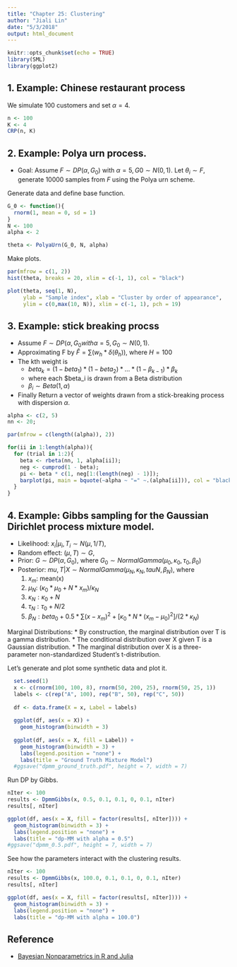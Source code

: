 ```yaml
---
title: "Chapter 25: Clustering"
author: "Jiali Lin"
date: "5/3/2018"
output: html_document
---
```


```r
knitr::opts_chunk$set(echo = TRUE)
library(SML)
library(ggplot2)
```

## 1. Example: Chinese restaurant process

We simulate 100 customers and set $\alpha = 4$.

```r
n <- 100
K <- 4
CRP(n, K)
```

## 2. Example: Polya urn process.

* Goal: Assume $F \sim DP(\alpha, G_0)$ with $\alpha = 5, G0 \sim N (0, 1)$. Let $\theta_i \sim F$, generate 10000 samples from $F$ using the Polya urn scheme.

Generate data and define base function.

```r
G_0 <- function(){
  rnorm(1, mean = 0, sd = 1)
}
N <- 100
alpha <- 2

theta <- PolyaUrn(G_0, N, alpha)
```

Make plots.

```r
par(mfrow = c(1, 2))
hist(theta, breaks = 20, xlim = c(-1, 1), col = "black")

plot(theta, seq(1, N),
     ylab = "Sample index", xlab = "Cluster by order of appearance",
     ylim = c(0,max(10, N)), xlim = c(-1, 1), pch = 19)
```

## 3. Example: stick breaking procss
* Assume $F \sim  DP(\alpha, G_0 with \alpha = 5, G_0 \sim N (0, 1)$. 
* Approximating F by $\hat{F} = \sum (w_h * \delta(\theta_h))$, where $H = 100$
* The kth weight is
    * $beta_k = (1 - beta_1) * (1 - beta_2) * ... * (1 - \beta_{k-1}) * \beta_k$
    * where each $beta_i is drawn from a Beta distribution
    * $\beta_i \sim Beta(1, \alpha)$
* Finally Return a vector of weights drawn from a stick-breaking process with dispersion $\alpha$.

```r
alpha <- c(2, 5)
nn <- 20;

par(mfrow = c(length((alpha)), 2)) 

for(ii in 1:length(alpha)){
  for (trial in 1:2){
    beta <- rbeta(nn, 1, alpha[ii]);
    neg <- cumprod(1 - beta);
    pi <- beta * c(1, neg[1:(length(neg) - 1)]);
    barplot(pi, main = bquote(~alpha ~ "=" ~.(alpha[ii])), col = "black")
  }
}
```

## 4. Example: Gibbs sampling for the Gaussian Dirichlet process mixture model.

* Likelihood: $x_i|\mu_i,T_i \sim N(\mu, 1/T)$,
* Random effect: $(\mu, T) \sim G$,
* Prior: $G \sim DP(\alpha, G_0)$, where $G_0 \sim NormalGamma(\mu_0, \kappa_0, \tau_0, \beta_0)$
* Posterior: $mu, T|X \sim NormalGamma(\mu_N, \kappa_N, tauN, \beta_N)$, where
    1. $x_m$: mean(x)
    2. $\mu_N$: $(\kappa_0 * \mu_0 + N * x_m) / \kappa_N$
    3. $\kappa_N: \kappa_0 + N$
    4. $\tau_N: \tau_0 + N / 2$
    5. $\beta_N: beta_0 + 0.5 * \sum(x - x_m)^2 + [\kappa_0 * N *(x_m - \mu_0)^2] / (2 * \kappa_N)$

Marginal Distributions:
    * By construction, the marginal distribution over T is a gamma distribution.
    * The conditional distribution over X given T is a Gaussian distribution. 
    * The marginal distribution over X is a three-parameter non-standardized Student's t-distribution.
    
Let's generate and plot some synthetic data and plot it.

```r
  set.seed(1)
  x <- c(rnorm(100, 100, 8), rnorm(50, 200, 25), rnorm(50, 25, 1))
  labels <- c(rep("A", 100), rep("B", 50), rep("C", 50))
  
  df <- data.frame(X = x, Label = labels)
  
  ggplot(df, aes(x = X)) +
    geom_histogram(binwidth = 3)
  
  ggplot(df, aes(x = X, fill = Label)) +
    geom_histogram(binwidth = 3) +
    labs(legend.position = "none") +
    labs(title = "Ground Truth Mixture Model")
  #ggsave("dpmm_ground_truth.pdf", height = 7, width = 7)
```

Run DP by Gibbs.

```r
nIter <- 100
results <- DpmmGibbs(x, 0.5, 0.1, 0.1, 0, 0.1, nIter)
results[, nIter]

ggplot(df, aes(x = X, fill = factor(results[, nIter]))) +
  geom_histogram(binwidth = 3) +
  labs(legend.position = "none") +
  labs(title = "dp-MM with alpha = 0.5")
#ggsave("dpmm_0.5.pdf", height = 7, width = 7)
```

See how the parameters interact with the clustering results.

```r
nIter <- 100
results <- DpmmGibbs(x, 100.0, 0.1, 0.1, 0, 0.1, nIter)
results[, nIter]

ggplot(df, aes(x = X, fill = factor(results[, nIter]))) +
  geom_histogram(binwidth = 3) +
  labs(legend.position = "none") +
  labs(title = "dp-MM with alpha = 100.0")
```


## Reference
- [Bayesian Nonparametrics in R and Julia](https://github.com/johnmyleswhite/bayesian_nonparametrics/blob/master/code/dpmm/dpmm.R)
